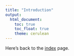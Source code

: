 ```yaml
---
title: "Introduction"
output: 
  html_document:
    toc: true
    toc_float: true
    theme: cerulean
---
```


Here's back to the [index](index.html) page. 
